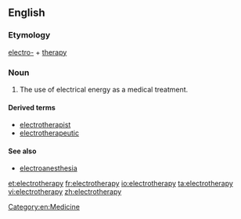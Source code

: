 ==English==

===Etymology===

[[electro-]] + [[therapy]]

===Noun===
{{en-noun|electrotherapies}}
{{wikipedia}}
# The use of electrical energy as a medical treatment.

====Derived terms====
* [[electrotherapist]]
* [[electrotherapeutic]]

====See also====
* [[electroanesthesia]]

[[Category:en:Medicine]]

[[et:electrotherapy]]
[[fr:electrotherapy]]
[[io:electrotherapy]]
[[ta:electrotherapy]]
[[vi:electrotherapy]]
[[zh:electrotherapy]]